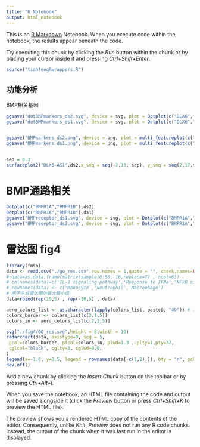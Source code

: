 ```yaml
---
title: "R Notebook"
output: html_notebook
---
```


This is an [R Markdown](http://rmarkdown.rstudio.com) Notebook. When you execute code within the notebook, the results appear beneath the code. 

Try executing this chunk by clicking the *Run* button within the chunk or by placing your cursor inside it and pressing *Ctrl+Shift+Enter*. 
```r
source("tianfengRwrappers.R")
```

## 功能分析
BMP相关基因
```r

ggsave("dotBMPmarkers_ds2.svg", device = svg, plot = Dotplot(c("DLX6","DLX5","DLX6-AS1","SOST"),ds2), height = 6, width = 8)
ggsave("dotBMPmarkers_ds1.svg", device = svg, plot = Dotplot(c("DLX6","DLX5","DLX6-AS1","SOST"),ds1), height = 6, width = 8)


ggsave("BMPmarkers_ds2.png", device = png, plot = multi_featureplot(c("DLX6","DLX5","DLX6-AS1","SOST"),ds2,labels = ""), height = 6, width = 7)
ggsave("BMPmarkers_ds1.png", device = png, plot = multi_featureplot(c("DLX6","DLX5","DLX6-AS1","SOST"),ds1,labels = ""), height = 6, width = 7)


sep = 0.3
surfaceplot2("DLX6-AS1",ds2,x_seq = seq(-2,13, sep), y_seq = seq(2,17,sep), z_height = 4)
```

# BMP通路相关
```r
Dotplot(c("BMPR1A","BMPR1B"),ds2)
Dotplot(c("BMPR1A","BMPR1B"),ds1)
ggsave("BMPreceptor_ds1.svg", device = svg, plot = Dotplot(c("BMPR1A","BMPR1B"),ds1), height = 6, width = 5)
ggsave("BMPreceptor_ds2.svg", device = svg, plot = Dotplot(c("BMPR1A","BMPR1B"),ds2), height = 6, width = 5)
```




# 雷达图 fig4
```r
library(fmsb)
data <- read.csv("./go_res.csv",row.names = 1,quote = "", check.names=FALSE)
# data=as.data.frame(matrix(sample(0:50, 18,replace=T) , ncol=6))
# colnames(data)=c('IL-1 signaling pathway','Response to IFNa','NFkB signaling pathway','IL-6 signaling pathway', 'Muscle contraction','Response to IFNr')
# rownames(data) <- c('Monocyte','Neutrophil','Macrophage')
# 用于生成雷达图的最大最小值
data=rbind(rep(15,5) , rep(-10,5) , data)

aero_colors_list <- as.character(lapply(colors_list, paste0, "40")) # 透明化颜色
colors_border <- colors_list[c(2,1,5)]
colors_in <- aero_colors_list[c(2,1,5)]

svg("./fig4/GO_res.svg",height = 8,width = 10)
radarchart(data, axistype=0, seg = 5,
 pcol=colors_border, pfcol=colors_in, plwd=1.3 , plty=1,pty=32,
 cglcol="black", cglty=3, cglwd=0.6,
)
legend(x=-1.6, y=0.5, legend = rownames(data[-c(1,2),]), bty = "n", pch=20 , col=colors_border, text.col = "black", cex=1, pt.cex=2)
dev.off()
```
Add a new chunk by clicking the *Insert Chunk* button on the toolbar or by pressing *Ctrl+Alt+I*.

When you save the notebook, an HTML file containing the code and output will be saved alongside it (click the *Preview* button or press *Ctrl+Shift+K* to preview the HTML file).

The preview shows you a rendered HTML copy of the contents of the editor. Consequently, unlike *Knit*, *Preview* does not run any R code chunks. Instead, the output of the chunk when it was last run in the editor is displayed.